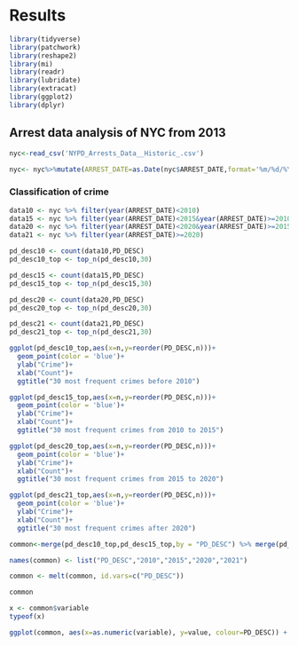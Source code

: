 # Results
```r
library(tidyverse)
library(patchwork)
library(reshape2)
library(mi)
library(readr)
library(lubridate)
library(extracat)
library(ggplot2)
library(dplyr)
```

## Arrest data analysis of NYC from 2013

```r
nyc<-read_csv('NYPD_Arrests_Data__Historic_.csv')

nyc<- nyc%>%mutate(ARREST_DATE=as.Date(nyc$ARREST_DATE,format='%m/%d/%Y'))

```

### Classification of crime
```r
data10 <- nyc %>% filter(year(ARREST_DATE)<2010)
data15 <- nyc %>% filter(year(ARREST_DATE)<2015&year(ARREST_DATE)>=2010)
data20 <- nyc %>% filter(year(ARREST_DATE)<2020&year(ARREST_DATE)>=2015)
data21 <- nyc %>% filter(year(ARREST_DATE)>=2020)

pd_desc10 <- count(data10,PD_DESC)
pd_desc10_top <- top_n(pd_desc10,30)

pd_desc15 <- count(data15,PD_DESC)
pd_desc15_top <- top_n(pd_desc15,30)

pd_desc20 <- count(data20,PD_DESC)
pd_desc20_top <- top_n(pd_desc20,30)

pd_desc21 <- count(data21,PD_DESC)
pd_desc21_top <- top_n(pd_desc21,30)

```

```r
ggplot(pd_desc10_top,aes(x=n,y=reorder(PD_DESC,n)))+
  geom_point(color = 'blue')+
  ylab("Crime")+
  xlab("Count")+
  ggtitle("30 most frequent crimes before 2010")

ggplot(pd_desc15_top,aes(x=n,y=reorder(PD_DESC,n)))+
  geom_point(color = 'blue')+
  ylab("Crime")+
  xlab("Count")+
  ggtitle("30 most frequent crimes from 2010 to 2015")

ggplot(pd_desc20_top,aes(x=n,y=reorder(PD_DESC,n)))+
  geom_point(color = 'blue')+
  ylab("Crime")+
  xlab("Count")+
  ggtitle("30 most frequent crimes from 2015 to 2020")

ggplot(pd_desc21_top,aes(x=n,y=reorder(PD_DESC,n)))+
  geom_point(color = 'blue')+
  ylab("Crime")+
  xlab("Count")+
  ggtitle("30 most frequent crimes after 2020")
```
```r
common<-merge(pd_desc10_top,pd_desc15_top,by = "PD_DESC") %>% merge(pd_desc20_top,by = "PD_DESC") %>% merge(pd_desc21_top,by = "PD_DESC")

names(common) <- list("PD_DESC","2010","2015","2020","2021")

common <- melt(common, id.vars=c("PD_DESC"))

common

x <- common$variable
typeof(x)

ggplot(common, aes(x=as.numeric(variable), y=value, colour=PD_DESC)) + geom_line()

```